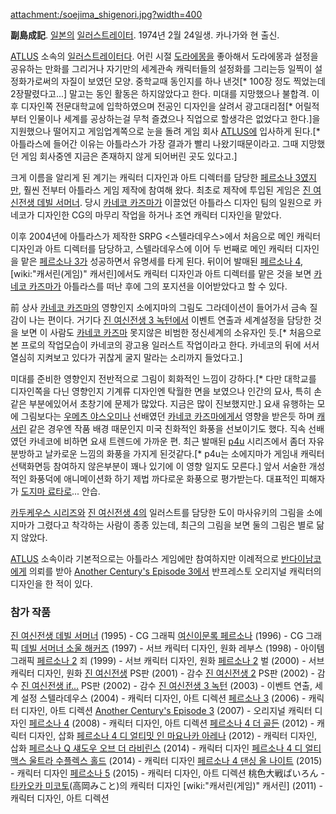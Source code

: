 attachment:/soejima_shigenori.jpg?width=400

'''副島成記'''. [[일본]]의 [[일러스트레이터]]. 1974년 2월 24일생. 카나가와 현 출신.

[[ATLUS]] 소속의 [[일러스트레이터]]다. 어린 시절 [[도라에몽]]을 좋아해서 도라에몽과 설정을 공유하는 만화를 그리거나 자기만의 세계관속 캐릭터들의 설정화를 그리는등 일찍이 설정화가로써의 자질이 보였던 모양. 중학교때 동인지를 하나 낸것[* 100장 정도 찍었는데 2장팔렸다고...] 말고는 동인 활동은 하지않았다고 한다. 미대를 지망했으나 불합격. 이후 디자인쪽 전문대학교에 입학하였으며 전공인 디자인을 살려서 광고대리점[* 어릴적 부터 인물이나 세계를 공상하는걸 무척 즐겼으나 직업으로 할생각은 없었다고 한다.]을 지원했으나 떨어지고 게임업계쪽으로 눈을 돌려 게임 회사 [[ATLUS]]에 입사하게 된다.[* 아틀라스에 들어간 이유는 아틀라스가 가장 결과가 빨리 나왔기때문이라고. 그때 지망했던 게임 회사중엔 지금은 존재하지 않게 되어버린 곳도 있다고.]

크게 이름을 알리게 된 계기는 캐릭터 디자인과 아트 디렉터를 담당한 [[페르소나 3]]였지만, 훨씬 전부터 아틀라스 게임 제작에 참여해 왔다. 최초로 제작에 투입된 게임은 [[진 여신전생 데빌 서머너]]. 당시 [[카네코 카즈마]]가 이끌었던 아틀라스 디자인 팀의 일원으로 카네코가 디자인한 CG의 마무리 작업을 하거나 조연 캐릭터 디자인을 맡았다.

이후 2004년에 아틀라스가 제작한 SRPG <스텔라데우스>에서 처음으로 메인 캐릭터 디자인과 아트 디렉터를 담당하고, 스텔라데우스에 이어 두 번째로 메인 캐릭터 디자인을 맡은 [[페르소나 3]]가 성공하면서 유명세를 타게 된다. 뒤이어 발매된 [[페르소나 4]], [wiki:"캐서린(게임)" 캐서린]에서도 캐릭터 디자인과 아트 디렉터를 맡은 것을 보면 [[카네코 카즈마]]가 아틀라스를 떠난 후에 그의 포지션을 이어받았다고 할 수 있다.

前 상사 [[카네코 카즈마]]의 영향인지 소에지마의 그림도 그라데이션이 들어가서 금속 질감이 나는 편이다. 거기다 [[진 여신전생 3 녹턴]]에서 이벤트 연출과 세계설정을 담당한 것을 보면 이 사람도 [[카네코 카즈마]] 못지않은 비범한 정신세계의 소유자인 듯.[* 처음으로 본 프로의 작업모습이 카네코의 광고용 일러스트 작업이라고 한다. 카네코의 뒤에 서서 열심히 지켜보고 있다가 귀찮게 굴지 말라는 소리까지 들었다고.]


미대를 준비한 영향인지 전반적으로 그림이 회화적인 느낌이 강하다.[* 다만 대학교를 디자인쪽을 다닌 영향인지 기계류 디자인엔 탁월한 면을 보였으나 인간의 묘사, 특히 손같은 부분에있어서 초창기에 문제가 많았다. 지금은 많이 진보했지만.] 요새 유행하는 모에 그림보다는 [[우메츠 야스오미]]나 선배였던 [[카네코 카즈마]]에게서 영향을 받은듯 하며 [[캐서린]] 같은 경우엔 작품 배경 때문인지 미국 친화적인 화풍을 선보이기도 했다. 직속 선배였던 카네코에 비하면 요새 트렌드에 가까운 편. 최근 발매된 [[p4u]] 시리즈에서 좀더 자유분방하고 날카로운 느낌의 화풍을 가지게 된것같다.[* p4u는 소에지마가 게임내 캐릭터 선택화면등 참여하지 않은부분이 꽤나 있기에 이 영향 일지도 모른다.] 앞서 서술한 개성적인 화풍덕에 애니메이션화 하기 제법 까다로운 화풍으로 평가받는다. 대표적인 피해자가 [[도지마 료타로]]... 안습.

[[카두케우스 시리즈]]와 [[진 여신전생 4]]의 일러스트를 담당한 도이 마사유키의 그림을 소에지마가 그렸다고 착각하는 사람이 종종 있는데, 최근의 그림을 보면 둘의 그림은 별로 닮지 않았다.

[[ATLUS]] 소속이라 기본적으로는 아틀라스 게임에만 참여하지만 이례적으로 [[반다이남코]]에게 의뢰를 받아 [[Another Century's Episode 3]]에서 반프레스토 오리지널 캐릭터의 디자인을 한 적이 있다.

=== 참가 작품 ===
[[진 여신전생 데빌 서머너]] (1995) - CG 그래픽
[[여신이문록 페르소나]] (1996) - CG 그래픽
[[데빌 서머너 소울 해커즈]] (1997) - 서브 캐릭터 디자인, 원화
레부스 (1998) - 아이템 그래픽
[[페르소나 2]] 죄 (1999) - 서브 캐릭터 디자인, 원화
[[페르소나 2]] 벌 (2000) - 서브 캐릭터 디자인, 원화
[[진 여신전생]] PS판 (2001) - 감수
[[진 여신전생 2]] PS판 (2002) - 감수
[[진 여신전생 if...]] PS판 (2002) - 감수
[[진 여신전생 3 녹턴]] (2003) - 이벤트 연출, 세계 설정
스텔라데우스 (2004) - 캐릭터 디자인, 아트 디렉션
[[페르소나 3]] (2006) - 캐릭터 디자인, 아트 디렉션
[[Another Century's Episode 3]] (2007) - 오리지널 캐릭터 디자인
[[페르소나 4]] (2008) - 캐릭터 디자인, 아트 디렉션
[[페르소나 4 더 골든]] (2012) - 캐릭터 디자인, 삽화
[[페르소나 4 디 얼티밋 인 마요나카 아레나]] (2012) - 캐릭터 디자인, 삽화
[[페르소나 Q 섀도우 오브 더 라비린스]] (2014) - 캐릭터 디자인
[[페르소나 4 디 얼티맥스 울트라 수플렉스 홀드]] (2014) - 캐릭터 디자인
[[페르소나 4 댄싱 올 나이트]] (2015) - 캐릭터 디자인
[[페르소나 5]] (2015) - 캐릭터 디자인, 아트 디렉션
桃色大戦ぱいろん  - [http://wikiwiki.jp/pairon/?%B9%E2%B2%AC%A4%DF%A4%B3%A4%C8 타카오카 미코토](高岡みこと)의 캐릭터 디자인
[wiki:"캐서린(게임)" 캐서린] (2011) - 캐릭터 디자인, 아트 디렉션
